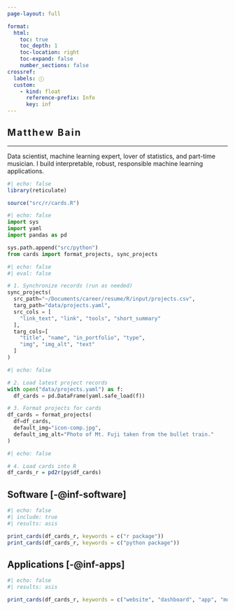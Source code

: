 ```yaml
---
page-layout: full

format:
  html:
    toc: true
    toc_depth: 1
    toc-location: right
    toc-expand: false
    number_sections: false
crossref:
  labels: ⓘ
  custom:
    - kind: float
      reference-prefix: Info
      key: inf
---
```


::: {.banner}
#
<h1 style="letter-spacing: 2.5px;">Matthew Bain</h1>

---

Data scientist, machine learning expert, lover of statistics, and
part-time musician. I build interpretable, robust, responsible machine
learning applications.
:::

::: {#inf-software style="display: none;"}
I design end-to-end data management, data analytic, and machine learning software, allowing you to harness the power of AI in your own business workflows with fine-grained control, transparency, and scalability. I use Python and R for scripting, scikit-learn and TensorFlow for machine learning, and SQL, Spark, and Google Cloud Platform to do it all at scale. 
:::

::: {#inf-apps style="display: none;"}
I design dashboards, data apps, and AI pipelines that make your data work for you and make data insights available to all. My preferred platforms are Tableau, Streamlit, Hugging Face, and Google Cloud Platform.
:::

```r
#| echo: false
library(reticulate)

source("src/r/cards.R")
```

```python
#| echo: false
import sys
import yaml
import pandas as pd

sys.path.append("src/python")
from cards import format_projects, sync_projects
```


```python
#| echo: false
#| eval: false

# 1. Synchronize records (run as needed)
sync_projects(
  src_path="~/Documents/career/resume/R/input/projects.csv",
  targ_path="data/projects.yaml",
  src_cols = [
    "link_text", "link", "tools", "short_summary"
  ],
  targ_cols=[
    "title", "name", "in_portfolio", "type",
    "img", "img_alt", "text"
  ]
)

```

```python
#| echo: false

# 2. Load latest project records
with open("data/projects.yaml") as f:
  df_cards = pd.DataFrame(yaml.safe_load(f))

# 3. Format projects for cards
df_cards = format_projects(
  df=df_cards,
  default_img="icon-comp.jpg",
  default_img_alt="Photo of Mt. Fuji taken from the bullet train."
)

```

```r
#| echo: false

# 4. Load cards into R
df_cards_r = pd2r(py$df_cards)

```

## Software <span class="info-icon">[-@inf-software]</span>

::: {.grid}

```r
#| echo: false
#| include: true
#| results: asis

print_cards(df_cards_r, keywords = c("r package"))
print_cards(df_cards_r, keywords = c("python package"))

```

:::

## Applications <span class="info-icon">[-@inf-apps]</span>

::: {.grid}

```r
#| echo: false
#| results: asis

print_cards(df_cards_r, keywords = c("website", "dashboard", "app", "model"))

```

:::

<!--
## Main sites

::: {.grid}

```r
#| echo: false
#| include: true
#| results: asis

print_cards(df_cards_r, keywords = c("blog"))

```

:::
-->

<!--
## Analyses

::: {.grid}

```r
#| echo: false
#| results: asis

print_cards(df_cards_r, keywords = c("analysis"))

```

:::
-->
